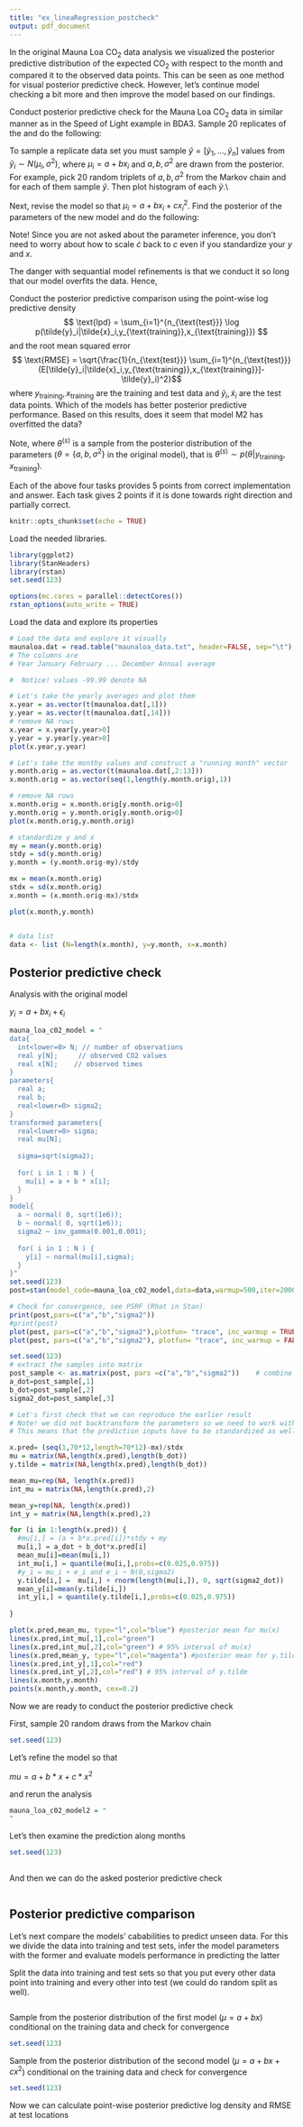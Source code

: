 ```yaml
---
title: "ex_lineaRegression_postcheck"
output: pdf_document
---
```


In the original Mauna Loa CO$_2$ data analysis we visualized the posterior predictive distribution of the expected CO$_2$ with respect to the month and compared it to the observed data points. This can be seen as one method for visual posterior predictive check. However, let's continue model checking a bit more and then improve the model based on our findings.

Conduct posterior predictive check for the Mauna Loa CO$_2$ data in similar manner as in the Speed of Light example in BDA3. Sample 20 replicates of the \emph{data set} and do the following:
\begin{itemize}
\item[1.] Plot histograms of the replicate data sets. Compare the histograms of replicate data sets to the histogram of the real data. Discuss whether the replicate histograms look similar to the real data histogram -- remember to justify your discussion.
\end{itemize}

To sample a replicate data set you must sample $\tilde{y} = [\tilde{y}_1,\dots,\tilde{y}_n]$ values from $\tilde{y}_i \sim N(\mu_i,\sigma^2)$, 
where $\mu_i = a + bx_i$ and $a, b, \sigma^2$ are drawn from the posterior. For example, pick 20 random triplets of $a, b, \sigma^2$ from the Markov chain and for each of them sample $\tilde{y}$. Then plot histogram of each $\tilde{y}$.\\

Next, revise the model so that $\mu_i = a + bx_i + cx_i^2$. Find the posterior of the parameters of the new model and do the following:
\begin{itemize}
\item[2.] Plot the posterior mean and central 95\% credible interval of $\mu$ and $\tilde{y}$ as a function of $x$ with the new model. Overlay this plot with the data. Is there visual improvement in the fit between the 95\% credible intervals and observations? If yes, how?
\item[3.] Do the same full data posterior predictive check as with the original model by visualizing the histograms of the full true data and 20 full replicate data sets. Discuss whether the replicate histograms look similar to the real data histogram -- remember to justify your discussion. Did the model refinement improve models behaviour in this respect?
%\item Plot the histograms of all February CO$^2$ concentrations from the replicate data and the real data. Compare the replicate data set histograms to the histogram of the real data. Discuss whether the replicate histograms look similar to the real data histogram -- remember to justify your discussion.
%\item Based on the above comparisons where does the model work well and where not? 
\end{itemize}

Note! Since you are not asked about the parameter inference, you don't need to worry about how to scale $\dot{c}$ back to $c$ even if you standardize your $y$ and $x$.

The danger with sequantial model refinements is that we conduct it so long that our model overfits the data. Hence, 
\begin{itemize}
\item[4.]compare these two alternative models (M1: $\mu_i = a + bx_i$, M2: $\mu_i = a + bx_i + cx_i^2$) with posterior predictive comparison by dividing the data into two parts and taking every other observation into training data and every other observation into test data. 
\end{itemize}
Conduct the posterior predictive comparison using the point-wise log predictive density 
$$ \text{lpd} = \sum_{i=1}^{n_{\text{test}}} \log p(\tilde{y}_i|\tilde{x}_i,y_{\text{training}},x_{\text{training}}) $$
and the root mean squared error
$$ \text{RMSE} = \sqrt{\frac{1}{n_{\text{test}}} \sum_{i=1}^{n_{\text{test}}}(E[\tilde{y}_i|\tilde{x}_i,y_{\text{training}},x_{\text{training}}]-\tilde{y}_i)^2}$$
where $y_{\text{training}},x_{\text{training}}$ are the training and test data and $\tilde{y}_i,\tilde{x}_i$ are the test data points.
Which of the models has better posterior predictive performance. Based on this results, does it seem that model M2 has overfitted the data?

Note, 
\begin{align*}
p(\tilde{y}_i|\tilde{x}_i,y_{\text{training}},x_{\text{training}})&=\int p(\tilde{y}_i|\tilde{x}_i,\theta)p(\theta|y_{\text{training}},x_{\text{training}})d\theta\\
& \approx \sum_{s=1}^Sp(\tilde{y}_i|\tilde{x}_i,\theta^{(s)})
\end{align*}
where $\theta^{(s)}$ is a sample from the posterior distribution of the parameters ($\theta=\{a,b,\sigma^2\}$ in the original model), that is $\theta^{(s)}\sim p(\theta|y_{\text{training}},x_{\text{training}})$.


\paragraph{GRADING:} Each of the above four tasks provides 5 points from correct implementation and answer. Each task gives 2 points if it is done towards right direction and partially correct.


\paragraph{Solution:}


```r
knitr::opts_chunk$set(echo = TRUE)
```


Load the needed libraries.
```r
library(ggplot2)
library(StanHeaders)
library(rstan)
set.seed(123)

options(mc.cores = parallel::detectCores())
rstan_options(auto_write = TRUE)
```

Load the data and explore its properties
```r
# Load the data and explore it visually
maunaloa.dat = read.table("maunaloa_data.txt", header=FALSE, sep="\t")
# The columns are 
# Year January February ... December Annual average

#  Notice! values -99.99 denote NA

# Let's take the yearly averages and plot them
x.year = as.vector(t(maunaloa.dat[,1]))
y.year = as.vector(t(maunaloa.dat[,14]))
# remove NA rows
x.year = x.year[y.year>0]
y.year = y.year[y.year>0]
plot(x.year,y.year)

# Let's take the monthy values and construct a "running month" vector
y.month.orig = as.vector(t(maunaloa.dat[,2:13]))
x.month.orig = as.vector(seq(1,length(y.month.orig),1))

# remove NA rows
x.month.orig = x.month.orig[y.month.orig>0]
y.month.orig = y.month.orig[y.month.orig>0]
plot(x.month.orig,y.month.orig)

# standardize y and x
my = mean(y.month.orig)
stdy = sd(y.month.orig)
y.month = (y.month.orig-my)/stdy

mx = mean(x.month.orig)
stdx = sd(x.month.orig)
x.month = (x.month.orig-mx)/stdx

plot(x.month,y.month)


# data list
data <- list (N=length(x.month), y=y.month, x=x.month)
```

## Posterior predictive check


Analysis with the original model 

$y_i = a + bx_i + \epsilon_i$


```r
mauna_loa_c02_model = "
data{
  int<lower=0> N; // number of observations 
  real y[N];     // observed CO2 values 
  real x[N];    // observed times 
}
parameters{
  real a;
  real b;
  real<lower=0> sigma2;   
}
transformed parameters{
  real<lower=0> sigma;
  real mu[N];
  
  sigma=sqrt(sigma2);
  
  for( i in 1 : N ) {
    mu[i] = a + b * x[i];
  }
}
model{
  a ~ normal( 0, sqrt(1e6));
  b ~ normal( 0, sqrt(1e6));
  sigma2 ~ inv_gamma(0.001,0.001);
  
  for( i in 1 : N ) {
    y[i] ~ normal(mu[i],sigma);
  }
}"
set.seed(123)
post=stan(model_code=mauna_loa_c02_model,data=data,warmup=500,iter=2000,chains=4,thin=1,control = list(adapt_delta = 0.8,max_treedepth = 10))

# Check for convergence, see PSRF (Rhat in Stan)
print(post,pars=c("a","b","sigma2"))
#print(post)
plot(post, pars=c("a","b","sigma2"),plotfun= "trace", inc_warmup = TRUE)
plot(post, pars=c("a","b","sigma2"), plotfun= "trace", inc_warmup = FALSE)
```


```r
set.seed(123)
# extract the samples into matrix
post_sample <- as.matrix(post, pars =c("a","b","sigma2"))    # combine all chains into one matrix in R workspace
a_dot=post_sample[,1]
b_dot=post_sample[,2]
sigma2_dot=post_sample[,3]

# Let's first check that we can reproduce the earlier result
# Note! we did not backtransform the parameters so we need to work with the transformed data as well. 
# This means that the prediction inputs have to be standardized as well

x.pred= (seq(1,70*12,length=70*12)-mx)/stdx
mu = matrix(NA,length(x.pred),length(b_dot))
y.tilde = matrix(NA,length(x.pred),length(b_dot))

mean_mu=rep(NA, length(x.pred))
int_mu = matrix(NA,length(x.pred),2)

mean_y=rep(NA, length(x.pred))
int_y = matrix(NA,length(x.pred),2)

for (i in 1:length(x.pred)) {
  #mu[i,] = (a + b*x.pred[i])*stdy + my
  mu[i,] = a_dot + b_dot*x.pred[i]
  mean_mu[i]=mean(mu[i,])
  int_mu[i,] = quantile(mu[i,],probs=c(0.025,0.975))
  #y_i = mu_i + e_i and e_i ~ N(0,sigma2)
  y.tilde[i,] =  mu[i,] + rnorm(length(mu[i,]), 0, sqrt(sigma2_dot))
  mean_y[i]=mean(y.tilde[i,])
  int_y[i,] = quantile(y.tilde[i,],probs=c(0.025,0.975))
  
}

plot(x.pred,mean_mu, type="l",col="blue") #posterior mean for mu(x)
lines(x.pred,int_mu[,1],col="green")
lines(x.pred,int_mu[,2],col="green") # 95% interval of mu(x)
lines(x.pred,mean_y, type="l",col="magenta") #posterior mean for y.tilde
lines(x.pred,int_y[,1],col="red")
lines(x.pred,int_y[,2],col="red") # 95% interval of y.tilde
lines(x.month,y.month)
points(x.month,y.month, cex=0.2)

```


Now we are ready to conduct the posterior predictive check

First, sample 20 random draws from the Markov chain
```r
set.seed(123)

```



Let's refine the model so that 

$mu = a+b*x+c*x^2$

and rerun the analysis

```r
mauna_loa_c02_model2 = "
"

```

Let's then examine the prediction along months

```r
set.seed(123)
  
```

And then we can do the asked posterior predictive check

```r

```


## Posterior predictive comparison

Let's next compare the models' cababilities to predict unseen data. 
For this we divide the data into training and test sets, infer the model 
parameters with the former and evaluate models performance in predicting 
the latter

Split the data into training and test sets so that you put every other data point into training and every other into test (we could do random split as well).
```r

```

Sample from the posterior distribution of the first model ($\mu=a+bx$) conditional on the training data and check for convergence
```r
set.seed(123)

```

Sample from the posterior distribution of the second model ($\mu=a+bx+cx^2$) conditional on the training data and check for convergence
```r
set.seed(123)

```

Now we can calculate point-wise posterior predictive log density and RMSE at test locations
```r


```




